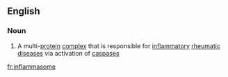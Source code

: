 ==English==

===Noun===
{{en-noun}}

# {{context|biochemistry}} A multi-[[protein]] [[complex]] that is responsible for [[inflammatory]] [[rheumatic]] [[disease]]s via activation of [[caspase]]s

[[fr:inflammasome]]